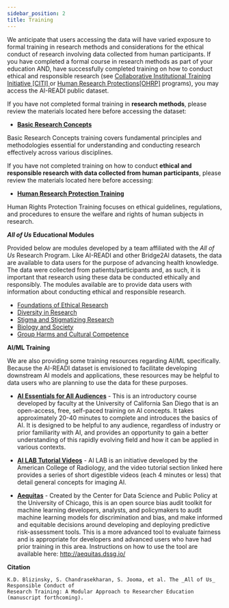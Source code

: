 ```yaml
---
sidebar_position: 2
title: Training
---
```


We anticipate that users accessing the data will have varied exposure to formal training in research methods and considerations for the ethical conduct of research involving data collected from human participants. If you have completed a formal course in research methods as part of your education AND, have successfully completed training on how to conduct ethical and responsible research (see [Collaborative Institutional Training Initiative [CITI] ](https://about.citiprogram.org/) or [Human Research Protections[OHRP]](https://www.hhs.gov/ohrp/education-and-outreach/human-research-protection-training/index.html) programs), you may access the AI-READI public dataset.

If you have not completed formal training in **research methods**, please review the materials located here before accessing the dataset:

- [**Basic Research Concepts**](https://ori.hhs.gov/basic-research-concepts-brc)

Basic Research Concepts training covers fundamental principles and methodologies essential for understanding and conducting research effectively across various disciplines.

If you have not completed training on how to conduct **ethical and responsible research with data collected from human participants**, please review the materials located here before accessing:

- [**Human Research Protection Training**](https://www.hhs.gov/ohrp/education-and-outreach/human-research-protection-training/human-research-protection-foundational-training/index.html)

Human Rights Protection Training focuses on ethical guidelines, regulations, and procedures to ensure the welfare and rights of human subjects in research.

**_All of Us_ Educational Modules**

Provided below are modules developed by a team affiliated with the _All of Us_ Research Program. Like AI-READI and other Bridge2AI datasets, the data are available to data users for the purpose of advancing health knowledge. The data were collected from patients/participants and, as such, it is important that research using these data be conducted ethically and responsibly. The modules available are to provide data users with information about conducting ethical and responsible research.

- [Foundations of Ethical Research](https://urldefense.com/v3/__https:/drive.google.com/file/d/1zXJ2CAwot5II_OBHo7SAiKS97LwafEYO/view?usp=sharing__;!!LLK065n_VXAQ!h6Ne2-XF6OeLEiDlo62Hu_9nIVCyzqzrIsz6sSuqS7BEC30vDhxwk-1VMaEgt3zkdCYvpGdNHZ4uuuU0FIZW0WxQDh7ZYA$)
- [Diversity in Research](https://urldefense.com/v3/__https:/drive.google.com/file/d/1qfiGVK56nW1DcbWPVGbQRH1SXq2ifFGE/view?usp=sharing__;!!LLK065n_VXAQ!h6Ne2-XF6OeLEiDlo62Hu_9nIVCyzqzrIsz6sSuqS7BEC30vDhxwk-1VMaEgt3zkdCYvpGdNHZ4uuuU0FIZW0WzEnNIQMw$)
- [Stigma and Stigmatizing Research](https://urldefense.com/v3/__https:/drive.google.com/file/d/1SjZzgzcXz0f6_AwhiANtACEfrPyBF7E3/view?usp=sharing__;!!LLK065n_VXAQ!h6Ne2-XF6OeLEiDlo62Hu_9nIVCyzqzrIsz6sSuqS7BEC30vDhxwk-1VMaEgt3zkdCYvpGdNHZ4uuuU0FIZW0WwCbI9IEw$)
- [Biology and Society](https://urldefense.com/v3/__https:/drive.google.com/file/d/10TGXT1bZSaDaOGvmQ43vTV9cx2WtMdIa/view?usp=sharing__;!!LLK065n_VXAQ!h6Ne2-XF6OeLEiDlo62Hu_9nIVCyzqzrIsz6sSuqS7BEC30vDhxwk-1VMaEgt3zkdCYvpGdNHZ4uuuU0FIZW0WxuG_vvyA$)
- [Group Harms and Cultural Competence](https://urldefense.com/v3/__https:/drive.google.com/file/d/1x9Dm0LCjSlJYg9MwUaG3cHW9gV26RZie/view?usp=sharing__;!!LLK065n_VXAQ!h6Ne2-XF6OeLEiDlo62Hu_9nIVCyzqzrIsz6sSuqS7BEC30vDhxwk-1VMaEgt3zkdCYvpGdNHZ4uuuU0FIZW0Wx7KQbB-w$)

**AI/ML Training**

We are also providing some training resources regarding AI/ML specifically. Because the AI-READI dataset is envisioned to facilitate developing downstream AI models and applications, these resources may be helpful to data users who are planning to use the data for these purposes.

- [**AI Essentials for All Audiences**](https://rise.articulate.com/share/naruKujAbOMOWJC6bbqHh2AxDQdmN1rB#) - This is an introductory course developed by faculty at the University of California San Diego that is an open-access, free, self-paced training on AI concepts. It takes approximately 20-40 minutes to complete and introduces the basics of AI. It is designed to be helpful to any audience, regardless of industry or prior familiarity with AI, and provides an opportunity to gain a better understanding of this rapidly evolving field and how it can be applied in various contexts.

- [**AI LAB Tutorial Videos**](https://ailab.acr.org/Learn/Index) - AI LAB is an initiative developed by the American College of Radiology, and the video tutorial section linked here provides a series of short digestible videos (each 4 minutes or less) that detail general concepts for imaging AI.

- [**Aequitas**](http://www.datasciencepublicpolicy.org/our-work/tools-guides/aequitas) - Created by the Center for Data Science and Public Policy at the University of Chicago, this is an open source bias audit toolkit for machine learning developers, analysts, and policymakers to audit machine learning models for discrimination and bias, and make informed and equitable decisions around developing and deploying predictive risk-assessment tools. This is a more advanced tool to evaluate fairness and is appropriate for developers and advanced users who have had prior training in this area. Instructions on how to use the tool are available here: http://aequitas.dssg.io/

**Citation**

```
K.D. Blizinsky, S. Chandrasekharan, S. Jooma, et al. The _All of Us_ Responsible Conduct of
Research Training: A Modular Approach to Researcher Education (manuscript forthcoming).
```
